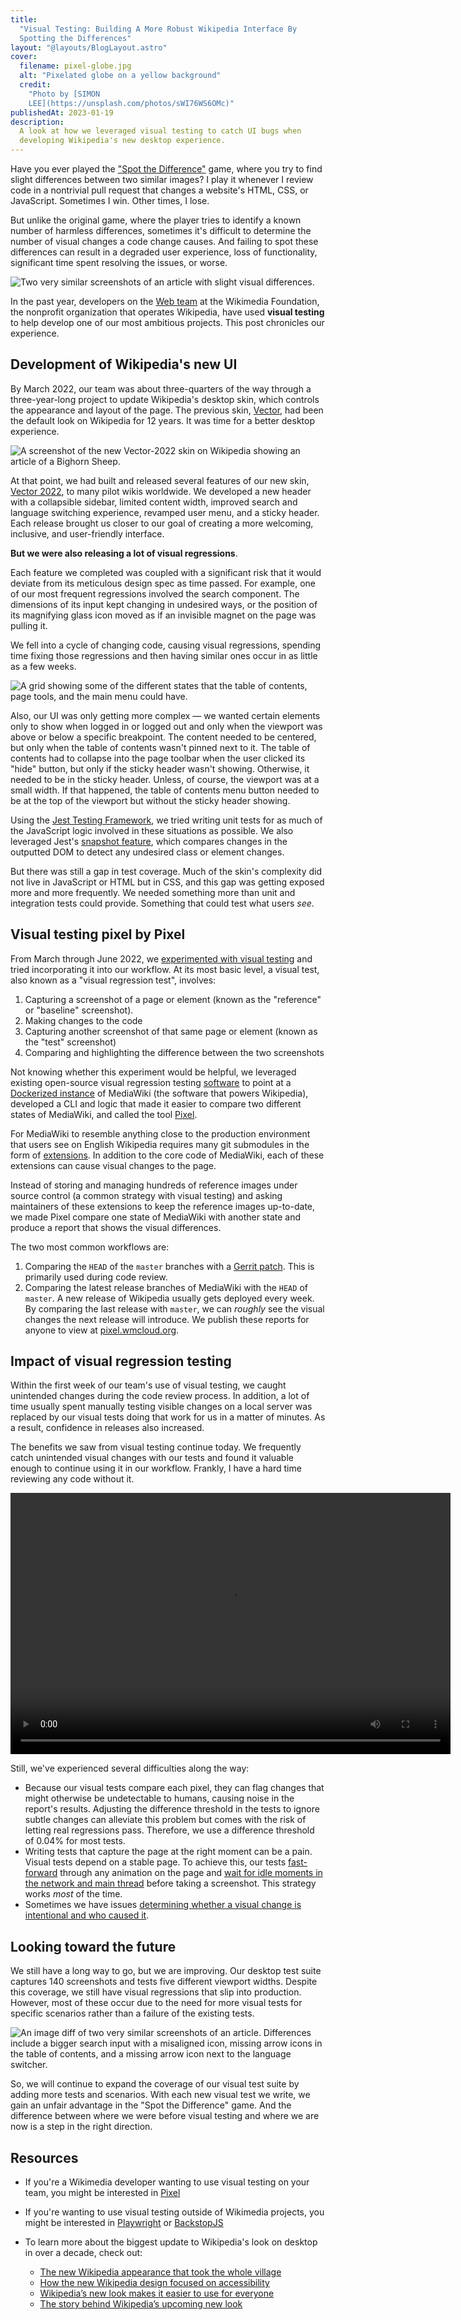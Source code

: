 ```yaml
---
title:
  "Visual Testing: Building A More Robust Wikipedia Interface By
  Spotting the Differences"
layout: "@layouts/BlogLayout.astro"
cover:
  filename: pixel-globe.jpg
  alt: "Pixelated globe on a yellow background"
  credit:
    "Photo by [SIMON
    LEE](https://unsplash.com/photos/sWI76WS6OMc)"
publishedAt: 2023-01-19
description:
  A look at how we leveraged visual testing to catch UI bugs when
  developing Wikipedia's new desktop experience.
---
```



Have you ever played the
["Spot the Difference"](https://en.wikipedia.org/wiki/Spot_the_difference)
game, where you try to find slight differences between two
similar images? I play it whenever I review code in a nontrivial
pull request that changes a website's HTML, CSS, or JavaScript.
Sometimes I win. Other times, I lose.

But unlike the original game, where the player tries to identify
a known number of harmless differences, sometimes it's difficult
to determine the number of visual changes a code change causes.
And failing to spot these differences can result in a degraded
user experience, loss of functionality, significant time spent
resolving the issues, or worse.

<Image
  src={referenceAndTest}
  alt="Two very similar screenshots of an article with slight visual differences."
  caption="Can you spot the differences between these two images? See the end of this article for the answer."
/>

In the past year, developers on the
[Web team](https://www.mediawiki.org/wiki/Reading/Web) at the
Wikimedia Foundation, the nonprofit organization that operates
Wikipedia, have used **visual testing** to help develop one of
our most ambitious projects. This post chronicles our experience.

## Development of Wikipedia's new UI

By March 2022, our team was about three-quarters of the way
through a three-year-long project to update Wikipedia's desktop
skin, which controls the appearance and layout of the page. The
previous skin,
[Vector](https://www.mediawiki.org/wiki/Skin:Vector), had been
the default look on Wikipedia for 12 years. It was time for a
better desktop experience.

<Image
  src={vector2022}
  alt="A screenshot of the new Vector-2022 skin on Wikipedia showing an article of a Bighorn Sheep."
  caption="The biggest update to Wikipedia's desktop look in over a decade: Vector-2022"
/>

At that point, we had built and released several features of our
new skin,
[Vector 2022](https://www.mediawiki.org/wiki/Skin:Vector/2022),
to many pilot wikis worldwide. We developed a new header with a
collapsible sidebar, limited content width, improved search and
language switching experience, revamped user menu, and a sticky
header. Each release brought us closer to our goal of creating a
more welcoming, inclusive, and user-friendly interface.

**But we were also releasing a lot of visual regressions**.

Each feature we completed was coupled with a significant risk
that it would deviate from its meticulous design spec as time
passed. For example, one of our most frequent regressions
involved the search component. The dimensions of its input kept
changing in undesired ways, or the position of its magnifying
glass icon moved as if an invisible magnet on the page was
pulling it.

We fell into a cycle of changing code, causing visual
regressions, spending time fixing those regressions and then
having similar ones occur in as little as a few weeks.

<Image
  src={complexStates}
  alt="A grid showing some of the different states that the table of contents, page tools, and the main menu could have."
  caption="A grid showing eight different states that the table of contents, page tools, and the main menu could have."
/>

Also, our UI was only getting more complex — we wanted certain
elements only to show when logged in or logged out and only when
the viewport was above or below a specific breakpoint. The
content needed to be centered, but only when the table of
contents wasn't pinned next to it. The table of contents had to
collapse into the page toolbar when the user clicked its "hide"
button, but only if the sticky header wasn't showing. Otherwise,
it needed to be in the sticky header. Unless, of course, the
viewport was at a small width. If that happened, the table of
contents menu button needed to be at the top of the viewport but
without the sticky header showing.

Using the [Jest Testing Framework](https://jestjs.io/), we tried
writing unit tests for as much of the JavaScript logic involved
in these situations as possible. We also leveraged Jest's
[snapshot feature](https://jestjs.io/docs/snapshot-testing),
which compares changes in the outputted DOM to detect any
undesired class or element changes.

But there was still a gap in test coverage. Much of the skin's
complexity did not live in JavaScript or HTML but in CSS, and
this gap was getting exposed more and more frequently. We needed
something more than unit and integration tests could provide.
Something that could test what users _see_.

## Visual testing pixel by Pixel

From March through June 2022, we
[experimented with visual testing](https://phabricator.wikimedia.org/T302246)
and tried incorporating it into our workflow. At its most basic
level, a visual test, also known as a "visual regression test",
involves:

1. Capturing a screenshot of a page or element (known as the
   "reference" or "baseline" screenshot).
2. Making changes to the code
3. Capturing another screenshot of that same page or element
   (known as the "test" screenshot)
4. Comparing and highlighting the difference between the two
   screenshots

Not knowing whether this experiment would be helpful, we
leveraged existing open-source visual regression testing
[software](https://github.com/garris/BackstopJS) to point at a
[Dockerized instance](https://www.mediawiki.org/wiki/MediaWiki-Docker)
of MediaWiki (the software that powers Wikipedia), developed a
CLI and logic that made it easier to compare two different states
of MediaWiki, and called the tool
[Pixel](https://github.com/wikimedia/pixel).

For MediaWiki to resemble anything close to the production
environment that users see on English Wikipedia requires many git
submodules in the form of
[extensions](https://www.mediawiki.org/wiki/Manual:Extensions).
In addition to the core code of MediaWiki, each of these
extensions can cause visual changes to the page.

Instead of storing and managing hundreds of reference images
under source control (a common strategy with visual testing) and
asking maintainers of these extensions to keep the reference
images up-to-date, we made Pixel compare one state of MediaWiki
with another state and produce a report that shows the visual
differences.

The two most common workflows are:

1. Comparing the `HEAD` of the `master` branches with a
   [Gerrit patch](https://gerrit.wikimedia.org/). This is
   primarily used during code review.
2. Comparing the latest release branches of MediaWiki with the
   `HEAD` of `master`. A new release of Wikipedia usually gets
   deployed every week. By comparing the last release with
   `master`, we can _roughly_ see the visual changes the next
   release will introduce. We publish these reports for anyone to
   view at [pixel.wmcloud.org](https://pixel.wmcloud.org/).

## Impact of visual regression testing

Within the first week of our team's use of visual testing, we
caught unintended changes during the code review process. In
addition, a lot of time usually spent manually testing visible
changes on a local server was replaced by our visual tests doing
that work for us in a matter of minutes. As a result, confidence
in releases also increased.

The benefits we saw from visual testing continue today. We
frequently catch unintended visual changes with our tests and
found it valuable enough to continue using it in our workflow.
Frankly, I have a hard time reviewing any code without it.

<Video
  description="Video showing a failed visual test with a difference in spacing between the title of the article and the table of contents icon button, as well as a difference in the width of the table of contents. In the video, the user can see the reference, the test image, and the differences highlighted in pink."
  width="704"
  height="418"
  src={visualTestDemo}
/>

Still, we've experienced several difficulties along the way:

- Because our visual tests compare each pixel, they can flag
  changes that might otherwise be undetectable to humans, causing
  noise in the report's results. Adjusting the difference
  threshold in the tests to ignore subtle changes can alleviate
  this problem but comes with the risk of letting real
  regressions pass. Therefore, we use a difference threshold of
  0.04% for most tests.
- Writing tests that capture the page at the right moment can be
  a pain. Visual tests depend on a stable page. To achieve this,
  our tests
  [fast-forward](https://github.com/wikimedia/pixel/blob/474fd24e81ddb39f60b09ca2ed69e67c3d4f8774/src/engine-scripts/puppet/fastForwardAnimations.js)
  through any animation on the page and
  [wait for idle moments in the network and main thread](https://github.com/wikimedia/pixel/blob/daef37049a99ee7cea5534f236783e88332786fd/src/engine-scripts/puppet/onReady.js#L49-L52)
  before taking a screenshot. This strategy works _most_ of the
  time.
- Sometimes we have issues
  [determining whether a visual change is intentional and who caused it](https://phabricator.wikimedia.org/T320303).

## Looking toward the future

We still have a long way to go, but we are improving. Our desktop
test suite captures 140 screenshots and tests five different
viewport widths. Despite this coverage, we still have visual
regressions that slip into production. However, most of these
occur due to the need for more visual tests for specific
scenarios rather than a failure of the existing tests.

<Image
  src={testDiff}
  alt="An image diff of two very similar screenshots of an article. Differences include a bigger search input with a misaligned icon, missing arrow icons in the table of contents, and a missing arrow icon next to the language switcher."
  caption="Highlighted in pink, there are three visual regressions from the set of images shown in the introduction of this article."
/>

So, we will continue to expand the coverage of our visual test
suite by adding more tests and scenarios. With each new visual
test we write, we gain an unfair advantage in the "Spot the
Difference" game. And the difference between where we were before
visual testing and where we are now is a step in the right
direction.

## Resources

- If you're a Wikimedia developer wanting to use visual testing
  on your team, you might be interested in
  [Pixel](https://github.com/wikimedia/pixel)

- If you're wanting to use visual testing outside of Wikimedia
  projects, you might be interested in
  [Playwright](https://playwright.dev/) or
  [BackstopJS](https://github.com/garris/BackstopJS)

- To learn more about the biggest update to Wikipedia's look on
  desktop in over a decade, check out:
  - [The new Wikipedia appearance that took the whole village](https://jdlrobson.com/posts/2023-01-17_the-new-wikipedia-appearance-that-took-a-whole-village)
  - [How the new Wikipedia design focused on accessibility](https://medium.com/@_bernardwang/how-the-new-wikipedia-design-focused-on-accessibility-e869f31d5f16)
  - [Wikipedia’s new look makes it easier to use for everyone](https://diff.wikimedia.org/2023/01/18/wikipedias-new-look-makes-it-easier-to-use-for-everyone/)
  - [The story behind Wikipedia’s upcoming new look](https://diff.wikimedia.org/2021/08/12/the-story-behind-wikipedias-upcoming-new-look/)
